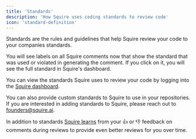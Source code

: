 ```yaml
---
title: 'Standards'
description: 'How Squire uses coding standards to review code'
icon: 'standard-definition'
---
```


Standards are the rules and guidelines that help Squire review your code to your companies standards.

You will see labels on all Squire comments now that show the standard that was used or violated in generating the comment. If you click on it, you will see the full standard in Squire's dashboard.

You can view the standards Squire uses to review your code by logging into the [Squire dashboard](https://app.squire.ai).

You can also provide custom standards to Squire to use in your repositories. If you are interested in adding standards to Squire, please reach out to founders@squire.ai.

In addition to standards [Squire learns](/features/squire-learns) from your 👍 or 👎 feedback on comments during reviews to provide even better reviews for you over time.